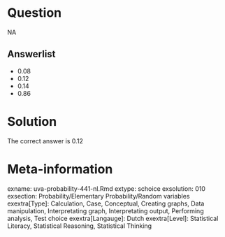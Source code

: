 Question
========

NA

Answerlist
----------
* 0.08
* 0.12
* 0.14
* 0.86

Solution
========

The correct answer is  0.12

Meta-information
================
exname: uva-probability-441-nl.Rmd
extype: schoice
exsolution: 010
exsection: Probability/Elementary Probability/Random variables
exextra[Type]: Calculation, Case, Conceptual, Creating graphs, Data manipulation, Interpretating graph, Interpretating output, Performing analysis, Test choice
exextra[Langauge]: Dutch
exextra[Level]: Statistical Literacy, Statistical Reasoning, Statistical Thinking
